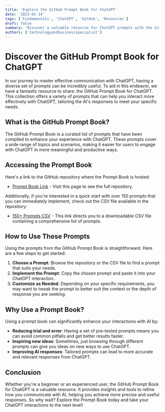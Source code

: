 ```yaml
---
title: 'Explore the GitHub Prompt Book for ChatGPT'
date: '2023-01-14'
tags: ['Fundamentals', 'ChatGPT', 'GitHub', 'Resources']
draft: false
summary: 'Discover a valuable resource for ChatGPT prompts with the GitHub Prompt Book, including a direct link to over 150 ready-to-use prompts in a CSV format.'
authors: ['technologyandbusinessspecialist']
---
```


# Discover the GitHub Prompt Book for ChatGPT

In our journey to master effective communication with ChatGPT, having a diverse set of prompts can be incredibly useful. To aid in this endeavor, we have a fantastic resource to share: the GitHub Prompt Book for ChatGPT. This collection offers a variety of prompts that can help you interact more effectively with ChatGPT, tailoring the AI's responses to meet your specific needs.

## What is the GitHub Prompt Book?

The GitHub Prompt Book is a curated list of prompts that have been compiled to enhance your experience with ChatGPT. These prompts cover a wide range of topics and scenarios, making it easier for users to engage with ChatGPT in more meaningful and productive ways.

## Accessing the Prompt Book

Here's a link to the GitHub repository where the Prompt Book is hosted:
- [Prompt Book Link](https://github.com/f/awesome-chatgpt-prompts) - Visit this page to see the full repository.

Additionally, if you're interested in a quick start with over 150 prompts that you can immediately implement, check out the CSV file available in the repository:
- [150+ Prompts CSV](https://github.com/f/awesome-chatgpt-prompts/blob/main/prompts.csv) - This link directs you to a downloadable CSV file containing a comprehensive list of prompts.

## How to Use These Prompts

Using the prompts from the GitHub Prompt Book is straightforward. Here are a few steps to get started:
1. **Choose a Prompt**: Browse the repository or the CSV file to find a prompt that suits your needs.
2. **Implement the Prompt**: Copy the chosen prompt and paste it into your ChatGPT interaction.
3. **Customize as Needed**: Depending on your specific requirements, you may want to tweak the prompt to better suit the context or the depth of response you are seeking.

## Why Use a Prompt Book?

Using a prompt book can significantly enhance your interactions with AI by:
- **Reducing trial and error**: Having a set of pre-tested prompts means you can avoid common pitfalls and get better results faster.
- **Inspiring new ideas**: Sometimes, just browsing through different prompts can give you ideas on new ways to use ChatGPT.
- **Improving AI responses**: Tailored prompts can lead to more accurate and relevant responses from ChatGPT.

## Conclusion

Whether you're a beginner or an experienced user, the GitHub Prompt Book for ChatGPT is a valuable resource. It provides insights and tools to refine how you communicate with AI, helping you achieve more precise and useful responses. So why wait? Explore the Prompt Book today and take your ChatGPT interactions to the next level!
